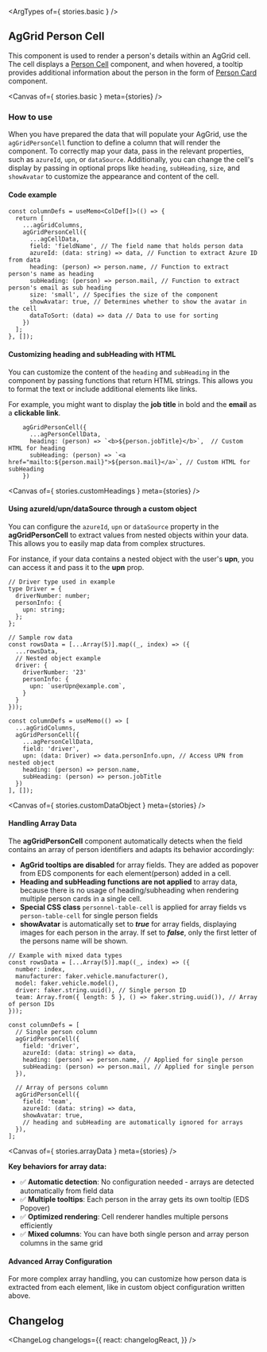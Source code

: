 




<Meta title="ag-grid/Person Cell/Docs" />

<PackageInfo pkg={pkg} />

<ArgTypes of={ stories.basic } />

## AgGrid Person Cell

This component is used to render a person's details within an AgGrid cell. The cell displays a [Person Cell](./?path=/docs/person-cell--docs) component, and when hovered, a tooltip provides additional information about the person in the form of [Person Card](./?path=/docs/person-card--docs) component.

<Canvas of={ stories.basic } meta={stories} />

### How to use

When you have prepared the data that will populate your AgGrid, use the `agGridPersonCell` function to define a column that will render the component.
To correctly map your data, pass in the relevant properties, such as `azureId`, `upn`, or `dataSource`. Additionally, you can change the cell's display by passing in optional props like `heading`, `subHeading`, `size`, and `showAvatar` to customize the appearance and content of the cell.

#### Code example

```tsx
const columnDefs = useMemo<ColDef[]>(() => {
  return [
    ...agGridColumns,
    agGridPersonCell({
      ...agCellData,
      field: 'fieldName', // The field name that holds person data
      azureId: (data: string) => data, // Function to extract Azure ID from data
      heading: (person) => person.name, // Function to extract person's name as heading
      subHeading: (person) => person.mail, // Function to extract person's email as sub heading
      size: 'small', // Specifies the size of the component
      showAvatar: true, // Determines whether to show the avatar in the cell
      dataToSort: (data) => data // Data to use for sorting
    })
  ];
}, []);
```

#### Customizing heading and subHeading with HTML

You can customize the content of the `heading` and `subHeading` in the component by passing functions that return HTML strings. This allows you to format the text or include additional elements like links.

For example, you might want to display the **job title** in bold and the **email** as a **clickable link**.

```tsx
    agGridPersonCell({
      ...agPersonCellData,
      heading: (person) => `<b>${person.jobTitle}</b>`,  // Custom HTML for heading
      subHeading: (person) => `<a href="mailto:${person.mail}">${person.mail}</a>`, // Custom HTML for subHeading
    })
```

<Canvas of={ stories.customHeadings } meta={stories} />

#### Using azureId/upn/dataSource through a custom object

You can configure the `azureId`, `upn` or `dataSource` property in the **agGridPersonCell** to extract values from nested objects within your data. This allows you to easily map data from complex structures.

For instance, if your data contains a nested object with the user's **upn**, you can access it and pass it to the **upn** prop.

```tsx
// Driver type used in example
type Driver = {
  driverNumber: number;
  personInfo: {
    upn: string;
  };
};

// Sample row data
const rowsData = [...Array(5)].map((_, index) => ({
  ...rowsData,
  // Nested object example
  driver: {
    driverNumber: '23'
    personInfo: {
      upn: `userUpn@example.com`,
    }
  }
}));

const columnDefs = useMemo(() => [
  ...agGridColumns,
  agGridPersonCell({
    ...agPersonCellData,
    field: 'driver',
    upn: (data: Driver) => data.personInfo.upn, // Access UPN from nested object
    heading: (person) => person.name,
    subHeading: (person) => person.jobTitle
  })
], []);
```

<Canvas of={ stories.customDataObject } meta={stories} />

#### Handling Array Data

The **agGridPersonCell** component automatically detects when the field contains an array of person identifiers and adapts its behavior accordingly:

- **AgGrid tooltips are disabled** for array fields. They are added as popover from EDS components for each element(person) added in a cell.
- **Heading and subHeading functions are not applied** to array data, because there is no usage of heading/subheading when rendering multiple person cards in a single cell.
- **Special CSS class** `personnel-table-cell` is applied for array fields vs `person-table-cell` for single person fields
- **showAvatar** is automatically set to ***true*** for array fields, displaying images for each person in the array. If set to ***false***, only the first letter of the persons name will be shown.

```tsx
// Example with mixed data types
const rowsData = [...Array(5)].map((_, index) => ({
  number: index,
  manufacturer: faker.vehicle.manufacturer(),
  model: faker.vehicle.model(),
  driver: faker.string.uuid(), // Single person ID
  team: Array.from({ length: 5 }, () => faker.string.uuid()), // Array of person IDs
}));

const columnDefs = [
  // Single person column
  agGridPersonCell({
    field: 'driver',
    azureId: (data: string) => data,
    heading: (person) => person.name, // Applied for single person
    subHeading: (person) => person.mail, // Applied for single person
  }),
  
  // Array of persons column
  agGridPersonCell({
    field: 'team',
    azureId: (data: string) => data,
    showAvatar: true,
    // heading and subHeading are automatically ignored for arrays
  }),
];
```

<Canvas of={ stories.arrayData } meta={stories} />

**Key behaviors for array data:**

- ✅ **Automatic detection**: No configuration needed - arrays are detected automatically from field data
- ✅ **Multiple tooltips**: Each person in the array gets its own tooltip (EDS Popover)
- ✅ **Optimized rendering**: Cell renderer handles multiple persons efficiently
- ✅ **Mixed columns**: You can have both single person and array person columns in the same grid

#### Advanced Array Configuration

For more complex array handling, you can customize how person data is extracted from each element, like in custom object configuration written above.

## Changelog

<ChangeLog
  changelogs={{
    react: changelogReact,
  }}
/>
